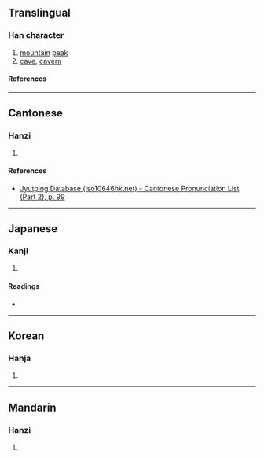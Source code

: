 {{also|岫}}
{{character info}}
{{character info|0x2F879}}
==Translingual==

===Han character===
{{Han char|rn=46|rad=山|as=05|sn=8|four=|canj=ULW,UW,XULW|ids=⿱山由}}

# [[mountain]] [[peak]]
# [[cave]], [[cavern]]

====References====
{{Han ref|kx=0310.071|dj=0610.131|hdz=10767.010|uh=5CC0|ud=23744}}
{{Han ref|uh=2F879}}

----

==Cantonese==

===Hanzi===
{{yue-hanzi|jyut=[[bong1]]|y=bong1}}

# {{rfdef|yue|sort=山05}}

====References====
* [http://www.iso10646hk.net/jp/document/download.jsp Jyutping Database (iso10646hk.net) - Cantonese Pronunciation List (Part 2), p. 99]

----

==Japanese==

===Kanji===
{{ja-kanji|grade=|rs=山05}}

# {{rfdef|ja|sort=山05}}

====Readings====
* {{ja-readings|on=[[しゅう]] (shū), [[ゆう]] (yū)|kun=}}

----

==Korean==

===Hanja===
{{ko-hanja|hangeul=수|rv=su|mr=su}}

# {{rfdef|ko|sort=山05}}

----

==Mandarin==

===Hanzi===
{{cmn-hanzi|pin=[[xiù]] ([[xiu4]])|wg=hsiu<sup>4</sup>}}

# {{rfdef|cmn|sort=山05}}
